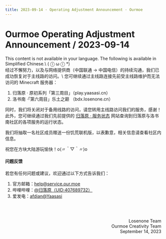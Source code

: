 ```yaml
---
title: 2023-09-14 · Operating Adjustment Announcement · Ourmoe
---
```




# Ourmoe Operating Adjustment Announcement / 2023-09-14

<Callout type="error" emoji="️🚫">
  This content is not available in your language. The following is available in Simplified Chinese.\
   ( ⓛ ω ⓛ &#42;)
</Callout>

<br />
经过不懈努力，以及与网络提供商（中国联通 -> 中国电信）的持续沟通，我们已成功恢复对于主线路的访问。\
您可继续通过主线路连接先前受主线路维护而无法访问的 Minecraft 服务器：

1. 归落原 · 原初系列「第三周目」（play.yaasasi.cn）
2. 洛书南 ·「第六周目」乐土之巅 （bdx.losenone.cn）

同时，我们将关闭对于备用线路的访问，请您转用主线路访问我们的服务，感谢！\
此外，您可继续通过我们先前提供的 [归落原 · 服务状态](https://status.yaasasi.cn/status/guiluo) 网站查询到归落原与洛书南社区的各项服务的运行状态。

我们将抽取一名社区成员赠送一份饥荒联机版，以表歉意，相关信息请查看社区内信息。

祝您在方块大陆游玩愉快！o(〃＾▽＾〃)o


#### 问题反馈

若您有任何问题或建议，欢迎通过以下方式告诉我们：

1. 官方邮箱：help@service.our.moe
2. 哔哩哔哩：[@归落原（UID:407689732）](https://space.bilibili.com/407689732)
3. 爱发电：[afdian@Yaasasi](https://afdian.net/@Yaasasi)


<br /><br /><p align="right">Losenone Team<br />Ourmoe Creativity Team<br />September 14, 2023</p>